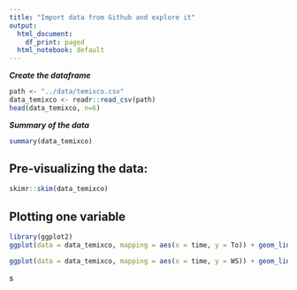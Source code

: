 ```yaml
---
title: "Import data from Github and explore it"
output:
  html_document:
    df_print: paged
  html_notebook: default
---
```


***Create the dataframe***
```r
path <- "../data/temixco.csv"
data_temixco <- readr::read_csv(path)
head(data_temixco, n=6)
```


***Summary of the data***
```r
summary(data_temixco)
```

## Pre-visualizing the data:
```r
skimr::skim(data_temixco)
```


## Plotting one variable
```r
library(ggplot2)
ggplot(data = data_temixco, mapping = aes(x = time, y = To)) + geom_line()
```

```r
ggplot(data = data_temixco, mapping = aes(x = time, y = WS)) + geom_line()
```

s

















